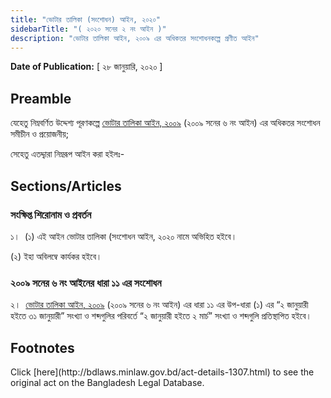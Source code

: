 ```yaml
---
title: "ভোটার তালিকা (সংশোধন) আইন, ২০২০"
sidebarTitle: "( ২০২০ সনের ২ নং আইন )"
description: "ভোটার তালিকা আইন, ২০০৯ এর অধিকতর সংশোধনকল্পে প্রণীত আইন"
---
```


**Date of Publication:** [ ২৮ জানুয়ারি, ২০২০ ]

## Preamble

যেহেতু নিম্নবর্ণিত উদ্দেশ্য পূরণকল্পে [ভোটার তালিকা আইন, ২০০৯](/laws/act-1005 "ভোটার তালিকা আইন, ২০০৯") (২০০৯ সনের ৬ নং আইন) এর অধিকতর সংশোধন সমীচীন ও প্রয়োজনীয়;

সেহেতু এতদ্দ্বারা নিম্নরূপ আইন করা হইলঃ-

## Sections/Articles

### সংক্ষিপ্ত শিরোনাম ও প্রবর্তন

১।  (১) এই আইন ভোটার তালিকা (সংশোধন আইন, ২০২০ নামে অভিহিত হইবে।

(২) ইহা অবিলম্বে কার্যকর হইবে।

### ২০০৯ সনের ৬ নং আইনের ধারা ১১ এর সংশোধন

২।  [ভোটার তালিকা আইন, ২০০৯](/laws/act-1005 "ভোটার তালিকা আইন, ২০০৯") (২০০৯ সনের ৬ নং আইন) এর ধারা ১১ এর উপ-ধারা (১) এর “২ জানুয়ারী হইতে ৩১ জানুয়ারী” সংখ্যা ও শব্দগুলির পরিবর্তে “২ জানুয়ারী হইতে ২ মার্চ” সংখ্যা ও শব্দগুলি প্রতিস্থাপিত হইবে।

## Footnotes

<Note>
  Click [here](http://bdlaws.minlaw.gov.bd/act-details-1307.html) to see the original act on the Bangladesh Legal Database.
</Note>
